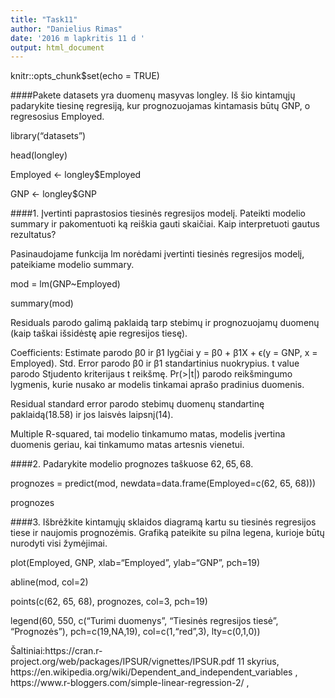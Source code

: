---
title: "Task11"
author: "Danielius Rimas"
date: '2016 m lapkritis 11 d '
output: html_document
---
knitr::opts_chunk$set(echo = TRUE)

####Pakete datasets yra duomenų masyvas longley. Iš šio kintamųjų padarykite tiesinę regresiją, kur prognozuojamas kintamasis būtų GNP, o regresosius Employed.

library("datasets")

head(longley)

Employed <- longley$Employed

GNP <- longley$GNP

####1. Įvertinti paprastosios tiesinės regresijos modelį. Pateikti modelio summary ir pakomentuoti ką reiškia gauti skaičiai. Kaip interpretuoti gautus rezultatus?

Pasinaudojame funkcija lm norėdami įvertinti tiesinės regresijos modelį, pateikiame modelio summary.

mod = lm(GNP~Employed)

summary(mod)

Residuals parodo galimą paklaidą tarp stebimų ir prognozuojamų duomenų (kaip taškai išsidėstę apie regresijos tiesę).

Coefficients: Estimate parodo β0 ir β1 lygčiai y = β0 + β1X + ϵ(y = GNP, x = Employed). Std. Error parodo β0 ir β1 standartinius nuokrypius. t value parodo Stjudento kriterijaus t reikšmę. Pr(>|t|) parodo reikšmingumo lygmenis, kurie nusako ar modelis tinkamai aprašo pradinius duomenis.

Residual standard error parodo stebimų duomenų standartinę paklaidą(18.58) ir jos laisvės laipsnį(14).

Multiple R-squared, tai modelio tinkamumo matas, modelis įvertina duomenis geriau, kai tinkamumo matas artesnis vienetui.

####2. Padarykite modelio prognozes taškuose $62, 65, 68$.

prognozes = predict(mod, newdata=data.frame(Employed=c(62, 65, 68)))

prognozes

####3. Išbrėžkite kintamųjų sklaidos diagramą kartu su tiesinės regresijos tiese ir naujomis prognozėmis. Grafiką pateikite su pilna legena, kurioje būtų nurodyti visi žymėjimai.

plot(Employed, GNP, xlab="Employed", ylab="GNP", pch=19)

abline(mod, col=2)

points(c(62, 65, 68), prognozes, col=3, pch=19)

legend(60, 550, c("Turimi duomenys", "Tiesinės regresijos tiesė", "Prognozės"), pch=c(19,NA,19), col=c(1,"red",3), lty=c(0,1,0))

Šaltiniai:https://cran.r-project.org/web/packages/IPSUR/vignettes/IPSUR.pdf 11 skyrius, 
https://en.wikipedia.org/wiki/Dependent_and_independent_variables ,
https://www.r-bloggers.com/simple-linear-regression-2/ ,

